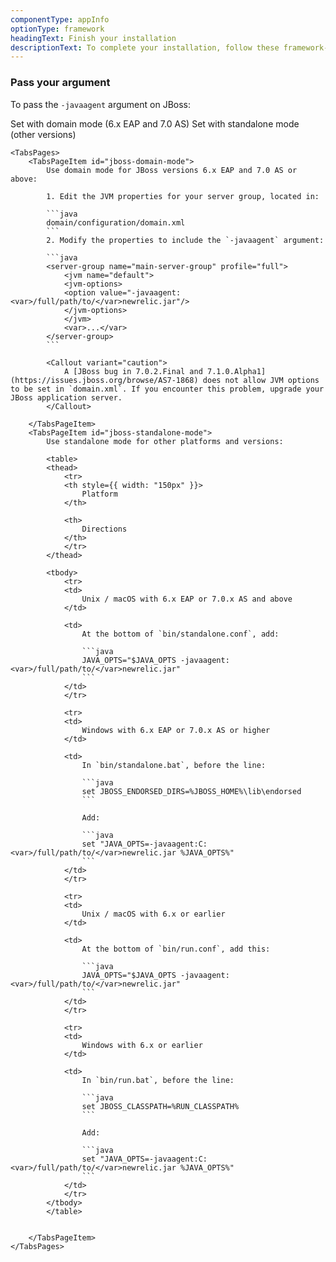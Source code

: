 ```yaml
---
componentType: appInfo
optionType: framework
headingText: Finish your installation
descriptionText: To complete your installation, follow these framework-specific steps. If you need a different framework, select it at the top of this page.
---
```


### Pass your argument

To pass the `-javaagent` argument on JBoss:

<Tabs>
	<TabsBar>
		<TabsBarItem id="jboss-domain-mode">Set with domain mode (6.x EAP and 7.0 AS)</TabsBarItem>
		<TabsBarItem id="jboss-standalone-mode">Set with standalone mode (other versions)</TabsBarItem>
	</TabsBar>

	<TabsPages>
		<TabsPageItem id="jboss-domain-mode">
            Use domain mode for JBoss versions 6.x EAP and 7.0 AS or above:

            1. Edit the JVM properties for your server group, located in:

            ```java
            domain/configuration/domain.xml
            ```
            2. Modify the properties to include the `-javaagent` argument:

            ```java
            <server-group name="main-server-group" profile="full">
                <jvm name="default">
                <jvm-options>
                <option value="-javaagent:<var>/full/path/to/</var>newrelic.jar"/>
                </jvm-options>
                </jvm>
                <var>...</var>
            </server-group>
            ```

            <Callout variant="caution">
                A [JBoss bug in 7.0.2.Final and 7.1.0.Alpha1](https://issues.jboss.org/browse/AS7-1868) does not allow JVM options to be set in `domain.xml`. If you encounter this problem, upgrade your JBoss application server.
            </Callout>

		</TabsPageItem>
		<TabsPageItem id="jboss-standalone-mode">
            Use standalone mode for other platforms and versions:

            <table>
            <thead>
                <tr>
                <th style={{ width: "150px" }}>
                    Platform
                </th>

                <th>
                    Directions
                </th>
                </tr>
            </thead>

            <tbody>
                <tr>
                <td>
                    Unix / macOS with 6.x EAP or 7.0.x AS and above
                </td>

                <td>
                    At the bottom of `bin/standalone.conf`, add:

                    ```java
                    JAVA_OPTS="$JAVA_OPTS -javaagent:<var>/full/path/to/</var>newrelic.jar"
                    ```
                </td>
                </tr>

                <tr>
                <td>
                    Windows with 6.x EAP or 7.0.x AS or higher
                </td>

                <td>
                    In `bin/standalone.bat`, before the line:

                    ```java
                    set JBOSS_ENDORSED_DIRS=%JBOSS_HOME%\lib\endorsed
                    ```

                    Add:

                    ```java
                    set "JAVA_OPTS=-javaagent:C:<var>/full/path/to/</var>newrelic.jar %JAVA_OPTS%"
                    ```
                </td>
                </tr>

                <tr>
                <td>
                    Unix / macOS with 6.x or earlier
                </td>

                <td>
                    At the bottom of `bin/run.conf`, add this:

                    ```java
                    JAVA_OPTS="$JAVA_OPTS -javaagent:<var>/full/path/to/</var>newrelic.jar"
                    ```
                </td>
                </tr>

                <tr>
                <td>
                    Windows with 6.x or earlier
                </td>

                <td>
                    In `bin/run.bat`, before the line:

                    ```java
                    set JBOSS_CLASSPATH=%RUN_CLASSPATH%
                    ```

                    Add:

                    ```java
                    set "JAVA_OPTS=-javaagent:C:<var>/full/path/to/</var>newrelic.jar %JAVA_OPTS%"
                    ```
                </td>
                </tr>
            </tbody>
            </table>


		</TabsPageItem>
	</TabsPages>
</Tabs>

